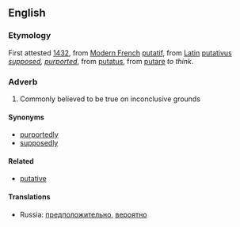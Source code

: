 ==English==
===Etymology===
First attested [[w:1432|1432]], from [[Modern French]] [[putatif]], from [[Latin]] [[putativus]] ''[[suppose]]d, [[purport]]ed'', from [[putatus]], from [[putare]] ''to think''. 
===Adverb===
#Commonly believed to be true on inconclusive grounds
====Synonyms====
*[[purportedly]]
*[[supposedly]]
====Related====
*[[putative]]
====Translations====
*Russia: [[предположительно]], [[вероятно]]